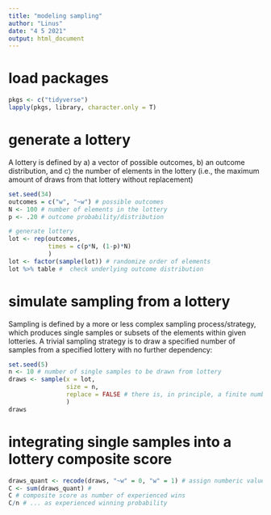 ```yaml
---
title: "modeling sampling"
author: "Linus"
date: "4 5 2021"
output: html_document
---
```


# load packages

```r
pkgs <- c("tidyverse")
lapply(pkgs, library, character.only = T)
```


# generate a lottery 

A lottery is defined by a) a vector of possible outcomes, b) an outcome distribution, and c) the number of elements in the lottery (i.e., the maximum amount of draws from that lottery without replacement)

```r
set.seed(34)
outcomes = c("w", "~w") # possible outcomes
N <- 100 # number of elements in the lottery
p <- .20 # outcome probability/distribution

# generate lottery
lot <- rep(outcomes, 
           times = c(p*N, (1-p)*N)
           ) 
lot <- factor(sample(lot)) # randomize order of elements
lot %>% table #  check underlying outcome distribution
```

# simulate sampling from a lottery 

Sampling is defined by a more or less complex sampling process/strategy, which produces single samples or subsets of the elements within given lotteries. A trivial sampling strategy is to draw a specified number of samples from a specified lottery with no further dependency: 

```r
set.seed(5) 
n <- 10 # number of single samples to be drawn from lottery
draws <- sample(x = lot,
                size = n,
                replace = FALSE # there is, in principle, a finite number of draws 
                )
draws
```

# integrating single samples into a lottery composite score

```r
draws_quant <- recode(draws, "~w" = 0, "w" = 1) # assign numberic values to single samples 
C <- sum(draws_quant) # 
C # composite score as number of experienced wins
C/n # ... as experienced winning probability 
```
